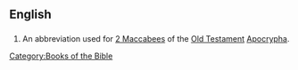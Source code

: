 ==English==
==={{abbreviation}}===
{{infl|en|abbreviation}}
# {{biblical}} An abbreviation used for [[2 Maccabees]] of the [[Old Testament]] [[Apocrypha]].

[[Category:Books of the Bible]]